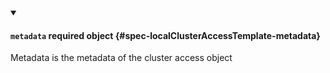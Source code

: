 


<details className="config-field" data-expandable="true" open>
<summary>

#### `metadata` <span className="config-field-required" data-required="false">required</span> <span className="config-field-type">object</span> <span className="config-field-default"></span> <span className="config-field-enum"></span> {#spec-localClusterAccessTemplate-metadata}

Metadata is the metadata of the cluster access object

</summary>

<PartialMetadatareference />


</details>
